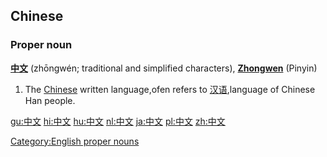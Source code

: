 ==Chinese==
===Proper noun===
'''[[中]][[文]]''' (zhōngwén; traditional and simplified characters), '''[[Zhongwen]]''' (Pinyin)
# The [[Chinese]] written language,ofen refers to [[汉语]],language of Chinese Han people.
[[Category:English proper nouns]]
[[gu:中文]]
[[hi:中文]]
[[hu:中文]]
[[nl:中文]]
[[ja:中文]]
[[pl:中文]]
[[zh:中文]]